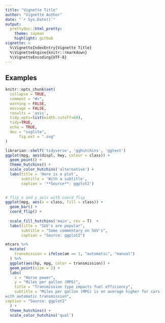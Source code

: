 ```yaml
---
title: "Vignette Title"
author: "Vignette Author"
date: "`r Sys.Date()`"
output:
  prettydoc::html_pretty:
    theme: cayman
    highlight: github
vignette: >
  %\VignetteIndexEntry{Vignette Title}
  %\VignetteEngine{knitr::rmarkdown}
  %\VignetteEncoding{UTF-8}
---
```


## Examples

```r
knitr::opts_chunk$set(
  collapse = TRUE,
  comment = "#>",
  warning = FALSE,
  message = FALSE,
  results = 'asis',
  tidy.opts=list(width.cutoff=60),
  tidy=TRUE, 
  echo = TRUE,
  dev = "svglite",
      fig.ext = ".svg"
)
```

```r
librarian::shelf('tidyverse', 'gghutchins', 'ggtext')
ggplot(mpg, aes(displ, hwy, colour = class)) + 
  geom_point() +
  theme_hutchins() +
  scale_color_hutchins('alternative') +
  labs(title = 'Here is a plot',
       subtitle = 'With a subtitle',
       caption = '**Source**: ggplot2') 
 
```
```r
# flip x and y axis with coord_flip
ggplot(mpg, aes(x = class, fill = class)) +
  geom_bar() +
  coord_flip() +
 
  scale_fill_hutchins('main', rev = T)  +
  labs(title = "SUV's are popular",
       subtitle = "Some commentary on SUV's",
       caption = "Source: ggplot2")
```
```r
mtcars %>%
  mutate(
    transmission = ifelse(am == 1, "automatic", "manual")
  ) %>%
  ggplot(aes(hp, mpg, color = transmission)) +
  geom_point(size = 2) +
  labs(
    x = "Horse power",
    y = "Miles per gallon (MPG)",
    title = "Transmission type impacts fuel efficiency",
    subtitle = "Miles per gallon (MPG) is on average higher for cars
with automatic transmission",
caption = "Source: ggplot2"
  ) +
  theme_hutchins() +
  scale_color_hutchins('qual')
```

